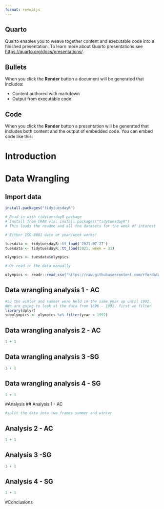 ```yaml
---
format: revealjs
---
```


## Quarto

Quarto enables you to weave together content and executable code into a finished presentation. To learn more about Quarto presentations see <https://quarto.org/docs/presentations/>.

## Bullets

When you click the **Render** button a document will be generated that includes:

-   Content authored with markdown
-   Output from executable code

## Code

When you click the **Render** button a presentation will be generated that includes both content and the output of embedded code. You can embed code like this:

# Introduction

# Data Wrangling
## Import data
```R
install.packages("tidytuesdayR")

# Read in with tidytuesdayR package 
# Install from CRAN via: install.packages("tidytuesdayR")
# This loads the readme and all the datasets for the week of interest

# Either ISO-8601 date or year/week works!

tuesdata <- tidytuesdayR::tt_load('2021-07-27')
tuesdata <- tidytuesdayR::tt_load(2021, week = 31)

olympics <- tuesdata$olympics

# Or read in the data manually

olympics <- readr::read_csv('https://raw.githubusercontent.com/rfordatascience/tidytuesday/master/data/2021/2021-07-27/olympics.csv')
```
## Data wrangling analysis 1 - AC
```r
#So the winter and summer were held in the same year up until 1992.
#We are going to look at the data from 1896 - 1992. first we filter
library(dplyr)
subolympics <- olympics %>% filter(year < 1992)

```

## Data wrangling analysis 2 - AC
```r
1 + 1
```

## Data wrangling analysis 3 -SG
```r
1 + 1
```

## Data wrangling analysis 4 - SG
```r
1 + 1
```

#Analysis
## Analysis 1 - AC
```r
#split the data into two frames summer and winter
```

## Analysis 2 - AC
```r
1 + 1
```

## Analysis 3 -SG
```r
1 + 1
```

## Analysis 4 - SG
```r
1 + 1
```

#Conclusions
